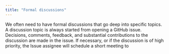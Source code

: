 ```yaml
---
title: "Formal discussions"
---
```


We often need to have formal discussions that go deep into specific topics.
A discussion topic is always started from opening a GitHub issue. Decisions, comments, feedback, and substantial contributions to the discussion are made in the issue. If necessary, or if the discussion is of high priority, the Issue assignee will schedule a short meeting to 
